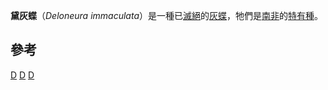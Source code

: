 {{NoteTA|G1=Butterfly}}
{{Speciesbox 
| taxon = Deloneura immaculata
| status = EX | status_system = IUCN2.3
| status_ref = <ref name=IUCN>{{IUCN2008|assessors=World Conservation Monitoring Centre|year=1996|title=Deloneura immaculata|id=6331|downloaded=2009-02-10}}</ref>
| binomial_authority = Trimen, 1868
| synonyms = }}
'''黛灰蝶'''（''Deloneura immaculata''）是一種已[[滅絕|滅絕]]的[[灰蝶|灰蝶]]，牠們是[[南非|南非]]的[[特有種|特有種]]。

==參考==
{{reflist}}

{{Taxonbar}}
[[Category:1868年描述的昆虫|D]]
[[Category:IUCN紅色名錄絕滅物種|D]]
[[Category:圓灰蝶亞科|D]]